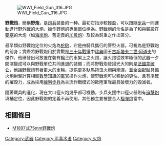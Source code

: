 {{unreferenced|time=2014-03-03T03:05:03+00:00}}

[[File:WWI_Field_Gun_316.JPG|thumb]]

'''野戰炮'''，簡稱'''野炮'''，是[[炮兵|炮兵]]装备的一种。最初它指涉較輕盈，可以跟隨[[步兵|步兵]]一同運動進行[[野外戰|野外戰]]的[[大炮|大炮]]，操作野炮的專業單位稱為{{link-en|野戰炮兵|Field artillery}}。野戰炮的命名是為了和與裝設在[[要塞|要塞]]的大炮（如[[海岸炮|海岸炮]]、舊定義的[[加農炮|加農炮]]）及較為鈍重之{{link-en|攻城炮|Siege gun}}作出區分。

最早類似野戰炮定位的火炮為[[蛇砲|蛇砲]]，它是由騎兵攜行的管型火器，可視為是野戰炮的前身；實際將野戰炮用於實戰是[[三十年戰爭|三十年戰爭]]中[[瑞典|瑞典]]國王[[古斯塔夫二世·阿道夫|古斯塔夫二世·阿道夫]]的傑作，他研發出可放置在裝有[[輪子|輪子]]的車架上之火炮，讓火炮從效率極低的武器一夕間演變成可以與野戰單位共同進退的裝備；而將野戰炮發揚光大的則是[[法國|法國]][[拿破仑|拿破仑]]，他讓野戰炮有著更大的車輪，提供更多馱馬拖曳火炮與炮彈，並全面配賦具備火炮射擊計算相關[[數學|數學]]知識的[[軍官|軍官]]操作火炮，使野戰炮可以移動的更快、且有準確的摧毀力，成為採用[[線列步兵|線列步兵]]為主流作戰模式的歐陸軍隊最具破壞力的毀滅者。

隨著載具的進化，現在大口徑火炮幾乎都可機動，步兵支援中口徑火器則有[[迫擊炮|迫擊炮]]填補定位，因此野戰炮的定義不再使用，其任務主要被整合入[[榴彈炮|榴彈炮]]當中。

==相關條目==
*[[M1897式75mm野戰炮|M1897式75mm野戰炮]]

[[Category:武器|Category:武器]]
[[Category:军事术语|Category:军事术语]]
[[Category:火炮|Category:火炮]]